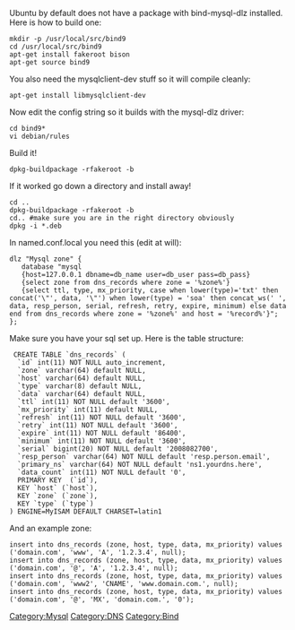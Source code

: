 Ubuntu by default does not have a package with bind-mysql-dlz installed. Here is how to build one:

 mkdir -p /usr/local/src/bind9
 cd /usr/local/src/bind9
 apt-get install fakeroot bison
 apt-get source bind9

You also need the mysqlclient-dev stuff so it will compile cleanly:
 apt-get install libmysqlclient-dev

Now edit the config string so it builds with the mysql-dlz driver:
 cd bind9*
 vi debian/rules

Build it!
 dpkg-buildpackage -rfakeroot -b

If it worked go down a directory and install away!
 cd ..
 dpkg-buildpackage -rfakeroot -b
 cd.. #make sure you are in the right directory obviously
 dpkg -i *.deb

In named.conf.local you need this (edit at will):
<pre>
dlz "Mysql zone" {
   database "mysql
   {host=127.0.0.1 dbname=db_name user=db_user pass=db_pass}
   {select zone from dns_records where zone = '%zone%'}
   {select ttl, type, mx_priority, case when lower(type)='txt' then concat('\"', data, '\"') when lower(type) = 'soa' then concat_ws(' ', data, resp_person, serial, refresh, retry, expire, minimum) else data end from dns_records where zone = '%zone%' and host = '%record%'}";
};
</pre>

Make sure you have your sql set up. Here is the table structure:
<pre>
 CREATE TABLE `dns_records` (
  `id` int(11) NOT NULL auto_increment,
  `zone` varchar(64) default NULL,
  `host` varchar(64) default NULL,
  `type` varchar(8) default NULL,
  `data` varchar(64) default NULL,
  `ttl` int(11) NOT NULL default '3600',
  `mx_priority` int(11) default NULL,
  `refresh` int(11) NOT NULL default '3600',
  `retry` int(11) NOT NULL default '3600',
  `expire` int(11) NOT NULL default '86400',
  `minimum` int(11) NOT NULL default '3600',
  `serial` bigint(20) NOT NULL default '2008082700',
  `resp_person` varchar(64) NOT NULL default 'resp.person.email',
  `primary_ns` varchar(64) NOT NULL default 'ns1.yourdns.here',
  `data_count` int(11) NOT NULL default '0',
  PRIMARY KEY  (`id`),
  KEY `host` (`host`),
  KEY `zone` (`zone`),
  KEY `type` (`type`)
) ENGINE=MyISAM DEFAULT CHARSET=latin1
</pre>

And an example zone:
<pre>
insert into dns_records (zone, host, type, data, mx_priority) values ('domain.com', 'www', 'A', '1.2.3.4', null);
insert into dns_records (zone, host, type, data, mx_priority) values ('domain.com', '@', 'A', '1.2.3.4', null);
insert into dns_records (zone, host, type, data, mx_priority) values ('domain.com', 'www2', 'CNAME', 'www.domain.com.', null);
insert into dns_records (zone, host, type, data, mx_priority) values ('domain.com', '@', 'MX', 'domain.com.', '0');
</pre>

[[Category:Mysql]][[Category:DNS]][[Category:Bind]]